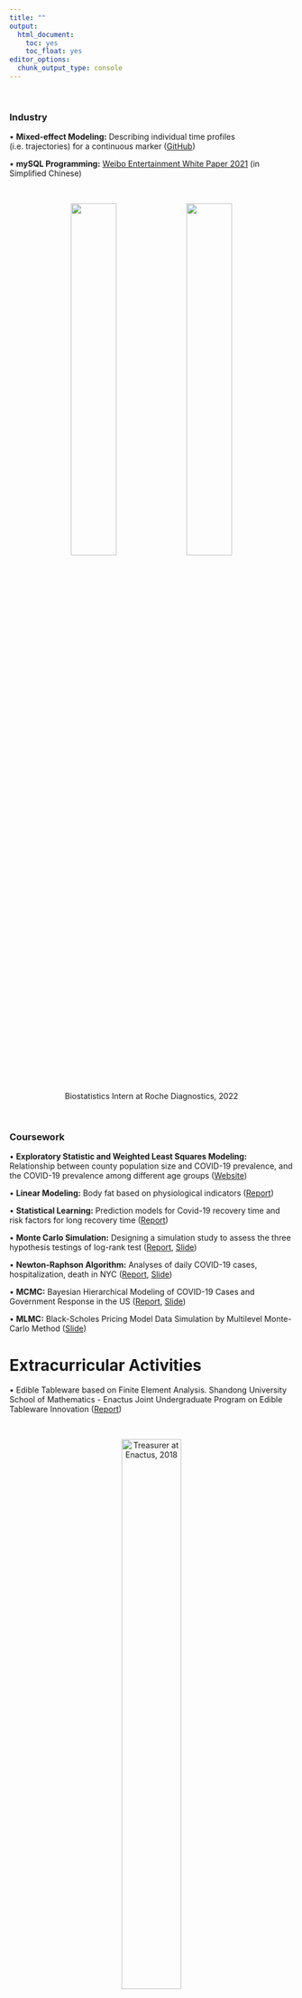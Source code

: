 ```yaml
---
title: ""
output:
  html_document: 
    toc: yes
    toc_float: yes
editor_options: 
  chunk_output_type: console
---
```


&nbsp;

### Industry

&bull; **Mixed-effect Modeling:** Describing individual time profiles (i.e. trajectories) for a continuous marker ([GitHub](https://github.com/Genentech/jmpost))

&bull; **mySQL Programming:** [Weibo Entertainment White Paper 2021](https://weibo.cn/sinaurl?u=https%3A%2F%2Fv2.rabbitpre.com%2Fm2%2FFw90XhQYdRi) (in Simplified Chinese)

&nbsp;

<div style="text-align: center;">
  <img src="images/roche.jpg" style="width: 40%;" />
  <img src="images/roche_all.jpg" style="width: 40%;" />
  <p style="text-align: center; font-weight: light;">Biostatistics Intern at Roche Diagnostics, 2022</p>
</div>

&nbsp;


### Coursework

&bull; **Exploratory Statistic and Weighted Least Squares Modeling:** Relationship between county population size and COVID-19 prevalence, and the COVID-19 prevalence among different age groups ([Website](https://zhengweisong98.github.io/p8105_final_project/))

&bull; **Linear Modeling:** Body fat based on physiological indicators ([Report](projects/linear reg.pdf))

&bull; **Statistical Learning:** Prediction models for Covid-19 recovery time and risk factors for long recovery time ([Report](projects/statistical learning.pdf))

&bull; **Monte Carlo Simulation:** Designing a simulation study to assess the three hypothesis testings of log-rank test ([Report](projects/MC simulation report.pdf), [Slide](projects/MC simulation.pdf))

&bull; **Newton-Raphson Algorithm:** Analyses of daily COVID-19 cases, hospitalization, death in NYC ([Report](projects/Newton report_self.pdf), [Slide](projects/Newton_self.pdf))

&bull; **MCMC:** Bayesian Hierarchical Modeling of COVID-19 Cases and Government Response in the US ([Report](projects/MCMC report.pdf), [Slide](projects/MCMC_self.pdf))

&bull; **MLMC:** Black-Scholes Pricing Model Data Simulation by Multilevel Monte-Carlo Method ([Slide](projects/mlmc.pdf))

# Extracurricular Activities

&bull; Edible Tableware based on Finite Element Analysis. Shandong University School of Mathematics - Enactus Joint Undergraduate Program on Edible Tableware Innovation ([Report](projects/edible tableware result.pdf))

&nbsp;

<div style="text-align: center;">
![Treasurer at Enactus, 2018](images/enactus.jpg){width=50%}
</div>

&nbsp;
